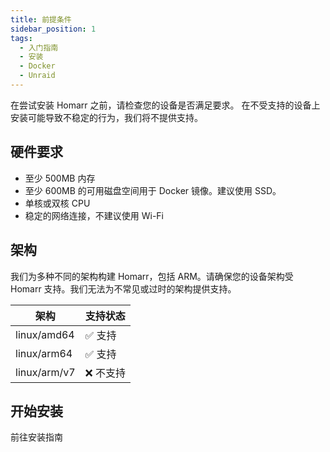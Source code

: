 ```yaml
---
title: 前提条件
sidebar_position: 1
tags:
  - 入门指南
  - 安装
  - Docker
  - Unraid
---
```



在尝试安装 Homarr 之前，请检查您的设备是否满足要求。
在不受支持的设备上安装可能导致不稳定的行为，我们将不提供支持。

## 硬件要求
- 至少 500MB 内存
- 至少 600MB 的可用磁盘空间用于 Docker 镜像。建议使用 SSD。
- 单核或双核 CPU
- 稳定的网络连接，不建议使用 Wi-Fi

## 架构

我们为多种不同的架构构建 Homarr，包括 ARM。请确保您的设备架构受 Homarr 支持。我们无法为不常见或过时的架构提供支持。

| 架构         | 支持状态        |
|--------------|-----------------|
| linux/amd64  | ✅ 支持         |
| linux/arm64  | ✅ 支持         |
| linux/arm/v7 | ❌ 不支持       |

## 开始安装

<Link
  data-umami-event="Go to installation"
  className={'button button--secondary button--lg rounded-3xl dark:border-zinc-600 dark:bg-zinc-800'}
  to="/docs/category/installation-1"
>
  <div className={'flex items-center gap-3'}>
    <span className={"dark:text-gray-200"}>前往安装指南</span>
    <IconArrowRight className={"dark:text-gray-200"} size={20} />
  </div>
</Link>

